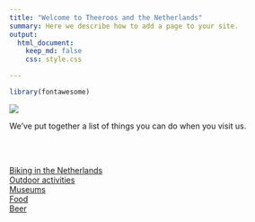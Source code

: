 ```yaml
---
title: "Welcome to Theeroos and the Netherlands"
summary: Here we describe how to add a page to your site.
output:
  html_document:
    keep_md: false
    css: style.css

---
```


```r
library(fontawesome)
```



![](theeroos.jpg)

We've put together a list of things you can do when you visit us.

</br>
</br>

[Biking in the Netherlands](https://www.jeremylabrecque.org/visit/biking)     
[Outdoor activities](https://www.jeremylabrecque.org/visit/outdoor)      
[Museums](https://www.jeremylabrecque.org/visit/museums)        
[Food](https://www.jeremylabrecque.org/visit/food)         
[Beer](https://www.jeremylabrecque.org/visit/beer)      
